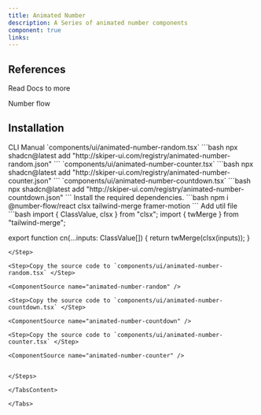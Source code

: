 ```yaml
---
title: Animated Number
description: A Series of animated number components
component: true
links:
---
```


<ComponentPreview
  name="animated-number-random-demo"
  className="[&_.preview>[data-orientation=vertical]]:sm:max-w-[70%]"
  description="All variations"
/>

<ComponentPreview
  name="animated-number-countdown-demo"
  className="[&_.preview>[data-orientation=vertical]]:sm:max-w-[70%]"
  description="All variations"
/>
<ComponentPreview
  name="animated-number-counter-demo"
  className="[&_.preview>[data-orientation=vertical]]:sm:max-w-[70%]"
  description="All variations"
/>


## References

<Citations>
  <p className="font-medium text-primary">Read Docs to more</p>
  <CitationList>
    <CitationItem>
      <CitationLink
        href="https://www.npmjs.com/package/number-flow"
        target="_blank"
        rel="noopener noreferrer"
      >
        Number flow 
      </CitationLink>
    </CitationItem>
  </CitationList>
</Citations>

## Installation



<Tabs defaultValue="cli">

<TabsList>
  <TabsTrigger value="cli">CLI</TabsTrigger>
  <TabsTrigger value="manual">Manual</TabsTrigger>
</TabsList>

<TabsContent value="cli">

<Steps>

<Step>
`components/ui/animated-number-random.tsx`
```bash
  npx shadcn@latest add "http://skiper-ui.com/registry/animated-number-random.json"
```
</Step>
<Step>
`components/ui/animated-number-counter.tsx`
```bash
  npx shadcn@latest add "http://skiper-ui.com/registry/animated-number-counter.json"
```
</Step>
<Step>
`components/ui/animated-number-countdown.tsx`
```bash
  npx shadcn@latest add "http://skiper-ui.com/registry/animated-number-countdown.json"
```
</Step>

</Steps>

</TabsContent>

<TabsContent value="manual">

<Steps>

<Step>
Install the required dependencies.
```bash
  npm i @number-flow/react clsx tailwind-merge framer-motion
```
</Step>
<Step>
Add util file
```bash
import { ClassValue, clsx } from "clsx";
import { twMerge } from "tailwind-merge";
 
export function cn(...inputs: ClassValue[]) {
  return twMerge(clsx(inputs));
}
```
</Step>

<Step>Copy the source code to `components/ui/animated-number-random.tsx` </Step>

<ComponentSource name="animated-number-random" />

<Step>Copy the source code to `components/ui/animated-number-countdown.tsx` </Step>

<ComponentSource name="animated-number-countdown" />

<Step>Copy the source code to `components/ui/animated-number-counter.tsx` </Step>

<ComponentSource name="animated-number-counter" />


</Steps>

</TabsContent>

</Tabs>
